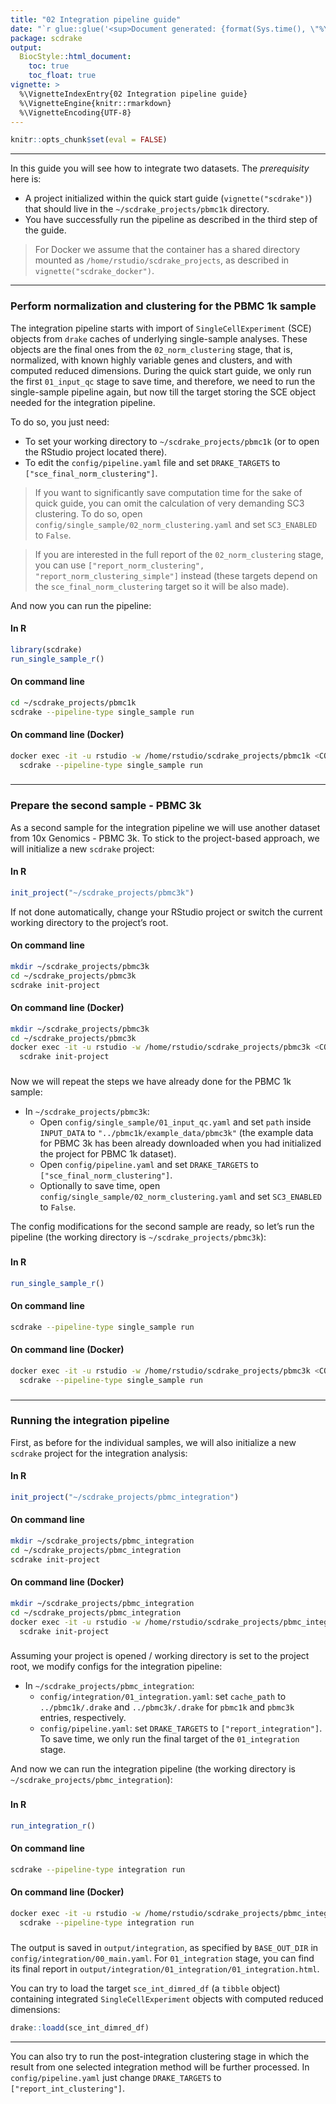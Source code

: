 ```yaml
---
title: "02 Integration pipeline guide"
date: "`r glue::glue('<sup>Document generated: {format(Sys.time(), \"%Y-%m-%d %H:%M:%S %Z%z</sup>\")}')`"
package: scdrake
output:
  BiocStyle::html_document:
    toc: true
    toc_float: true
vignette: >
  %\VignetteIndexEntry{02 Integration pipeline guide}
  %\VignetteEngine{knitr::rmarkdown}
  %\VignetteEncoding{UTF-8}  
---
```


``` r
knitr::opts_chunk$set(eval = FALSE)
```

***

In this guide you will see how to integrate two datasets. The *prerequisity* here is:

- A project initialized within the quick start guide (`vignette("scdrake")`) that should live in the
  `~/scdrake_projects/pbmc1k` directory.
- You have successfully run the pipeline as described in the third step of the guide.

> For Docker we assume that the container has a shared directory mounted as `/home/rstudio/scdrake_projects`,
as described in `vignette("scdrake_docker")`.

***

### Perform normalization and clustering for the PBMC 1k sample {.tabset}

The integration pipeline starts with import of `SingleCellExperiment` (SCE) objects from `drake` caches of underlying
single-sample analyses. These objects are the final ones from the `02_norm_clustering` stage, that is,
normalized, with known highly variable genes and clusters, and with computed reduced dimensions.
During the quick start guide, we only run the first `01_input_qc` stage to save time, and therefore,
we need to run the single-sample pipeline again, but now till the target storing the SCE object needed for the
integration pipeline.

To do so, you just need:

- To set your working directory to `~/scdrake_projects/pbmc1k` (or to open the RStudio project located there).
- To edit the `config/pipeline.yaml` file and set `DRAKE_TARGETS` to `["sce_final_norm_clustering"]`.

> If you want to significantly save computation time for the sake of quick guide,
you can omit the calculation of very demanding SC3 clustering.
To do so, open `config/single_sample/02_norm_clustering.yaml` and set `SC3_ENABLED` to `False`.

> If you are interested in the full report of the `02_norm_clustering` stage, you can use
`["report_norm_clustering", "report_norm_clustering_simple"]` instead (these targets depend on the
`sce_final_norm_clustering` target so it will be also made).

And now you can run the pipeline:

#### In R

```r
library(scdrake)
run_single_sample_r()
```

#### On command line

```bash
cd ~/scdrake_projects/pbmc1k
scdrake --pipeline-type single_sample run
```

#### On command line (Docker)

```bash
docker exec -it -u rstudio -w /home/rstudio/scdrake_projects/pbmc1k <CONTAINER ID or NAME> \
  scdrake --pipeline-type single_sample run
```

### {-}

***

### Prepare the second sample - PBMC 3k {.tabset}

As a second sample for the integration pipeline we will use another dataset from 10x Genomics - PBMC 3k.
To stick to the project-based approach, we will initialize a new `scdrake` project:

#### In R

```r
init_project("~/scdrake_projects/pbmc3k")
```

If not done automatically, change your RStudio project or switch the current working directory to the project's root.

#### On command line

```bash
mkdir ~/scdrake_projects/pbmc3k
cd ~/scdrake_projects/pbmc3k
scdrake init-project
```

#### On command line (Docker)

```bash
mkdir ~/scdrake_projects/pbmc3k
cd ~/scdrake_projects/pbmc3k
docker exec -it -u rstudio -w /home/rstudio/scdrake_projects/pbmc3k <CONTAINER ID or NAME> \
  scdrake init-project
```

### {-}

Now we will repeat the steps we have already done for the PBMC 1k sample:

- In `~/scdrake_projects/pbmc3k`:
  - Open `config/single_sample/01_input_qc.yaml` and set `path` inside `INPUT_DATA` to
    `"../pbmc1k/example_data/pbmc3k"` (the example data for PBMC 3k has been already downloaded when
    you had initialized the project for PBMC 1k dataset).
  - Open `config/pipeline.yaml` and set `DRAKE_TARGETS` to `["sce_final_norm_clustering"]`.
  - Optionally to save time, open `config/single_sample/02_norm_clustering.yaml` and set `SC3_ENABLED` to `False`.

The config modifications for the second sample are ready, so let's run the pipeline
(the working directory is `~/scdrake_projects/pbmc3k`):

### {.tabset}

#### In R

```r
run_single_sample_r()
```

#### On command line

```bash
scdrake --pipeline-type single_sample run
```

#### On command line (Docker)

```bash
docker exec -it -u rstudio -w /home/rstudio/scdrake_projects/pbmc3k <CONTAINER ID or NAME> \
  scdrake --pipeline-type single_sample run
```

### {-}

***

### Running the integration pipeline {.tabset}

First, as before for the individual samples, we will also initialize a new `scdrake` project for the integration analysis:

#### In R

```r
init_project("~/scdrake_projects/pbmc_integration")
```

#### On command line

```bash
mkdir ~/scdrake_projects/pbmc_integration
cd ~/scdrake_projects/pbmc_integration
scdrake init-project
```

#### On command line (Docker)

```bash
mkdir ~/scdrake_projects/pbmc_integration
cd ~/scdrake_projects/pbmc_integration
docker exec -it -u rstudio -w /home/rstudio/scdrake_projects/pbmc_integration <CONTAINER ID or NAME> \
  scdrake init-project
```

### {-}

Assuming your project is opened / working directory is set to the project root, we modify configs for the integration pipeline:

- In `~/scdrake_projects/pbmc_integration`:
  - `config/integration/01_integration.yaml`: set `cache_path` to `../pbmc1k/.drake` and
    `../pbmc3k/.drake` for `pbmc1k` and `pbmc3k` entries, respectively.
  - `config/pipeline.yaml`: set `DRAKE_TARGETS` to `["report_integration"]`.
    To save time, we only run the final target of the `01_integration` stage.

And now we can run the integration pipeline (the working directory is `~/scdrake_projects/pbmc_integration`):

### {.tabset}

#### In R

```r
run_integration_r()
```

#### On command line

```bash
scdrake --pipeline-type integration run
```

#### On command line (Docker)

```bash
docker exec -it -u rstudio -w /home/rstudio/scdrake_projects/pbmc_integration <CONTAINER ID or NAME> \
  scdrake --pipeline-type integration run
```

### {-}

The output is saved in `output/integration`, as specified by `BASE_OUT_DIR` in
`config/integration/00_main.yaml`. For `01_integration` stage, you can find its final report in
`output/integration/01_integration/01_integration.html`.

You can try to load the target `sce_int_dimred_df` (a `tibble` object) containing integrated `SingleCellExperiment`
objects with computed reduced dimensions:

```r
drake::loadd(sce_int_dimred_df)
```

***

You can also try to run the post-integration clustering stage in which the result from one selected integration method
will be further processed. In `config/pipeline.yaml` just change `DRAKE_TARGETS` to `["report_int_clustering"]`.
